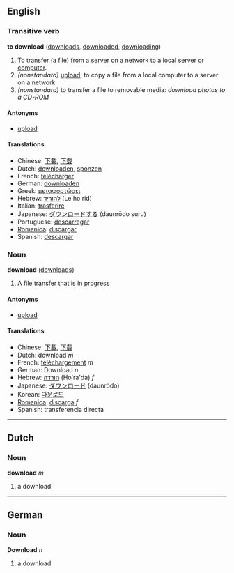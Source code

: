 ==English==
===Transitive verb===
'''to download''' ([[downloads]], [[downloaded]], [[downloading]])

#To transfer (a file) from a [[server]] on a network to a local server or [[computer]].
#''(nonstandard)'' [[upload]]; to copy a file from a local computer to a server on a network
#''(nonstandard)'' to transfer a file to removable media: ''download photos to a CD-ROM''

====Antonyms====
*[[upload]]

====Translations====
*Chinese: [[下載]], [[下载]]
*Dutch: [[downloaden]], [[sponzen]]
*French: [[télécharger]]
*German: [[downloaden]]
*Greek: [[μεταφορτώσει]]
*Hebrew: [[להוריד]] (Le'ho'rid)
*Italian: [[trasferire]]
*Japanese: [[ダウンロードする]] (daunrōdo suru)
*Portuguese: [[descarregar]]
*[[Romanica]]: [[discargar]]
*Spanish: [[descargar]]

===Noun===
'''download''' ([[downloads]])

#A file transfer that is in progress

====Antonyms====
*[[upload]]

====Translations====
*Chinese: [[下載]], [[下载]]
*Dutch: download ''m''
*French: [[téléchargement]] ''m''
*German: Download ''n''
*Hebrew: [[הורדה]] (Ho'ra'da) ''f''
*Japanese: [[ダウンロード]] (daunrōdo)
*Korean: [[다운로드]]
*[[Romanica]]: [[discarga]] ''f''
*Spanish: transferencia directa

----

==Dutch==
===Noun===
'''download''' ''m''

# a download

----

==German==
===Noun===
'''Download''' ''n''

# a download